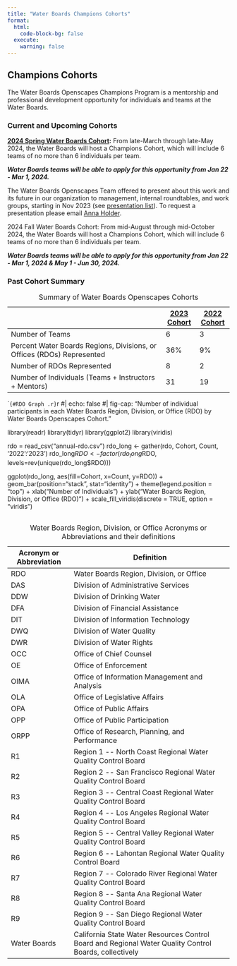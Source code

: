 ```yaml
---
title: "Water Boards Champions Cohorts"
format:
  html:
    code-block-bg: false
  execute:
    warning: false
---
```


## Champions Cohorts

The Water Boards Openscapes Champions Program is a mentorship and professional development opportunity for individuals and teams at the Water Boards.

### Current and Upcoming Cohorts

[**2024 Spring Water Boards Cohort**](https://cawaterboarddatacenter.github.io/swrcb-openscapes/cohorts/swrcb_2024S.html)**:** From late-March through late-May 2024, the Water Boards will host a Champions Cohort, which will include 6 teams of no more than 6 individuals per team.

***Water Boards teams will be able to apply for this opportunity from Jan 22 - Mar 1, 2024.***

The Water Boards Openscapes Team offered to present about this work and its future in our organization to management, internal roundtables, and work groups, starting in Nov 2023 (see [presentation list](https://github.com/CAWaterBoardDataCenter/swrcb-openscapes/issues/15)). To request a presentation please email [Anna Holder](mailto:anna.holder@waterboards.ca.gov).

2024 Fall Water Boards Cohort: From mid-August through mid-October 2024, the Water Boards will host a Champions Cohort, which will include 6 teams of no more than 6 individuals per team.

***Water Boards teams will be able to apply for this opportunity from Jan 22 - Mar 1, 2024 & May 1 - Jun 30, 2024.***

### Past Cohort Summary

|                                                                         | [2023 Cohort](https://cawaterboarddatacenter.github.io/swrcb-openscapes/cohorts/swrcb_2023.html) | [2022 Cohort](https://cawaterboarddatacenter.github.io/swrcb-openscapes/cohorts/swrcb_2022.html) |
|--------------------------------------------------|-----------|-----------|
| Number of Teams                                                         | 6                                                                                                | 3                                                                                                |
| Percent Water Boards Regions, Divisions, or Offices (RDOs) Represented  | 36%                                                                                              | 9%                                                                                               |
| Number of RDOs Represented                                              | 8                                                                                                | 2                                                                                                |
| Number of Individuals (Teams + Instructors + Mentors)                   | 31                                                                                               | 19                                                                                               |

: Summary of Water Boards Openscapes Cohorts

```` {#RDO Graph .r}
```r
#| echo: false
#| fig-cap: "Number of individual participants in each Water Boards Region, Division, or Office (RDO) by Water Boards Openscapes Cohort."

library(readr)
library(tidyr)
library(ggplot2)
library(viridis)

rdo = read_csv("annual-rdo.csv")
rdo_long <- gather(rdo, Cohort, Count, '2022':'2023')
rdo_long$RDO <- factor(rdo_long$RDO, levels=rev(unique(rdo_long$RDO)))

ggplot(rdo_long, aes(fill=Cohort, x=Count, y=RDO)) + 
  geom_bar(position="stack", stat="identity") +
  theme(legend.position = "top") +
  xlab("Number of Individuals") + 
  ylab("Water Boards Region, Division, or Office (RDO)") +
  scale_fill_viridis(discrete = TRUE, option = "viridis")

```
````

| Acronym or Abbreviation | Definition                                                                                             |
|--------------------|---------------------------------------------------|
| RDO                     | Water Boards Region, Division, or Office                                                               |
| DAS                     | Division of Administrative Services                                                                    |
| DDW                     | Division of Drinking Water                                                                             |
| DFA                     | Division of Financial Assistance                                                                       |
| DIT                     | Division of Information Technology                                                                     |
| DWQ                     | Division of Water Quality                                                                              |
| DWR                     | Division of Water Rights                                                                               |
| OCC                     | Office of Chief Counsel                                                                                |
| OE                      | Office of Enforcement                                                                                  |
| OIMA                    | Office of Information Management and Analysis                                                          |
| OLA                     | Office of Legislative Affairs                                                                          |
| OPA                     | Office of Public Affairs                                                                               |
| OPP                     | Office of Public Participation                                                                         |
| ORPP                    | Office of Research, Planning, and Performance                                                          |
| R1                      | Region 1 \-- North Coast Regional Water Quality Control Board                                          |
| R2                      | Region 2 \-- San Francisco Regional Water Quality Control Board                                        |
| R3                      | Region 3 \-- Central Coast Regional Water Quality Control Board                                        |
| R4                      | Region 4 \-- Los Angeles Regional Water Quality Control Board                                          |
| R5                      | Region 5 \-- Central Valley Regional Water Quality Control Board                                       |
| R6                      | Region 6 \-- Lahontan Regional Water Quality Control Board                                             |
| R7                      | Region 7 \-- Colorado River Regional Water Quality Control Board                                       |
| R8                      | Region 8 \-- Santa Ana Regional Water Quality Control Board                                            |
| R9                      | Region 9 \-- San Diego Regional Water Quality Control Board                                            |
| Water Boards            | California State Water Resources Control Board and Regional Water Quality Control Boards, collectively |

: Water Boards Region, Division, or Office Acronyms or Abbreviations and their definitions
